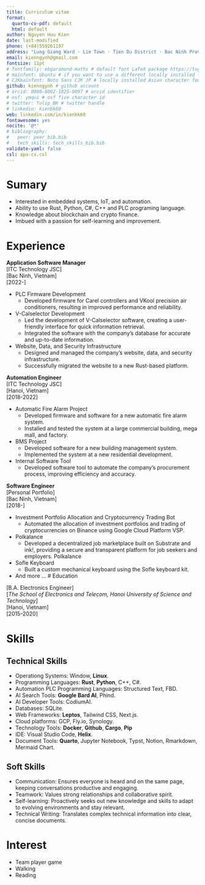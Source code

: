 ```yaml
---
title: Curriculum vitae
format:
  quarto-cv-pdf: default
  html: default
author: Nguyen Huu Kien
date: last-modified
phone: (+84)559261197
address: "Lung Giang Ward · Lim Town · Tien Du District · Bac Ninh Province, Vietnam"
email: kienngynh@gmail.com
fontsize: 11pt
# fontfamily: ebgaramond-maths # default font LaTeX package https://tug.org/FontCatalogue/about.html
# mainfont: Ubuntu # if you want to use a different locally installed font
# CJKmainfont: Noto Sans CJK JP # locally installed Asian character font, must use with xelatex
github: kienngynh # github account
# orcid: 0000-0002-1825-0097 # orcid identifier
# osf: ymqui # osf five character id
# twitter: Tulip_BK # twitter handle
# linkedin: kienbk60
web: linkedin.com/in/kienbk60
fontawesome: yes
nocite: '@*'
# bibliography: 
#   peer: peer_bib.bib
#   tech_skills: tech_skills_bib.bib
validate-yaml: false
csl: apa-cv.csl
---
```


# Sumary

- Interested in embedded systems, IoT, and automation.
- Ability to use Rust, Python, C#, C++ and PLC programing language.
- Knowledge about blockchain and crypto finance.
- Imbued with a passion for self-learning and improvement.

# Experience

**Application Software Manager**  
[ITC Technology JSC]  
[Bac Ninh, Vietnam]  
[2022-]

* PLC Firmware Development
  * Developed firmware for Carel controllers and VKool precision air conditioners, resulting in improved performance and reliability.
* V-Calselector Development
  * Led the development of V-Calselector software, creating a user-friendly interface for quick information retrieval.
  * Integrated the software with the company's database for accurate and up-to-date information.
* Website, Data, and Security Infrastructure
  * Designed and managed the company's website, data, and security infrastructure.
  * Successfully migrated the website to a new Rust-based platform.  

**Automation Engineer**  
[ITC Technology JSC]  
[Hanoi, Vietnam]  
[2018-2022]
 
* Automatic Fire Alarm Project
  * Developed firmware and software for a new automatic fire alarm system.
  * Installed and tested the system at a large commercial building, mega mall, and factory.
* BMS Project
  * Developed software for a new building management system.
  * Implemented the system at a new residential development.
* Internal Software Tool
  * Developed software tool to automate the company's procurement process, improving efficiency and accuracy.

**Software Engineer**  
[Personal Portfolio]  
[Bac Ninh, Vietnam]  
[2018-]

* Investment Portfolio Allocation and Cryptocurrency Trading Bot
  * Automated the allocation of investment portfolios and trading of cryptocurrencies on Binance using Google Cloud Platform VSP.
* Polkalance
  * Developed a decentralized job marketplace built on Substrate and ink!, providing a secure and transparent platform for job seekers and employers. Polkalance
* Sofle Keyboard
  * Built a custom mechanical keyboard using the Sofle keyboard kit.
* And more ...
# Education

[B.A. Electronics Engineer]  
[*The School of Electronics and Telecom, Hanoi University of Science and Technology*]  
[Hanoi, Vietnam]  
[2015-2020]

# Skills

## Technical Skills

<!-- ::: {#refs-tech_skills}
::: -->
* Operationg Systems: Window, **Linux**.
* Programming Languages: **Rust**, **Python**, C++, C#.
* Automation PLC Programming Languages: Structured Text, FBD.
* AI Search Tools: **Google Bard AI**, Phind.
* AI Developer Tools: CodiumAI.
* Databases: SQLite.
* Web Frameworks: **Leptos**, Tailwind CSS, Next.js.
* Cloud platforms: GCP, Fly.io, Synology.
* Technology Tools: **Docker**, **Github**, **Cargo**, **Pip**
* IDE: Visual Studio Code, **Helix**.
* Document Tools: **Quarto**, Jupyter Notebook, Typst, Notion, Rmarkdown, Mermaid Chart.

## Soft Skills

* Communication: Ensures everyone is heard and on the same page, keeping conversations productive and engaging.
* Teamwork: Values strong relationships and collaborative spirit.
* Self-learning: Proactively seeks out new knowledge and skills to adapt to evolving environments and stay relevant.
* Technical Writing: Translates complex technical information into clear, concise documents.

<!-- # Projects

::: {#refs-peer}
::: -->

# Interest

* Team player game
* Walking
* Reading
